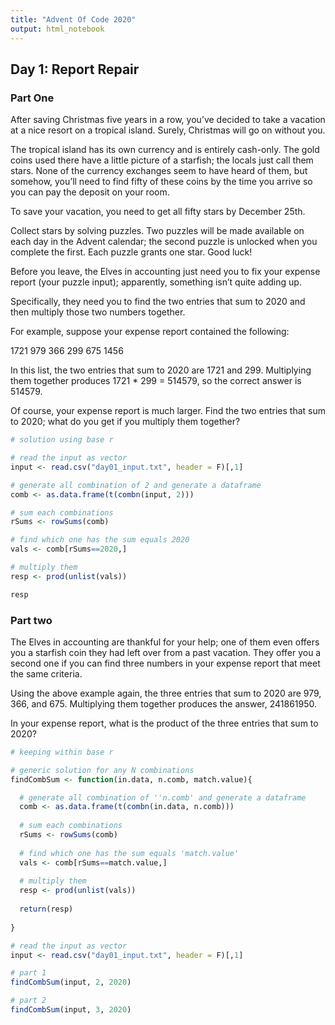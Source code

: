 ```yaml
---
title: "Advent Of Code 2020"
output: html_notebook
---
```


## Day 1: Report Repair 

### Part One

After saving Christmas five years in a row, you've decided to take a vacation at a nice resort on a tropical island. Surely, Christmas will go on without you.

The tropical island has its own currency and is entirely cash-only. The gold coins used there have a little picture of a starfish; the locals just call them stars. None of the currency exchanges seem to have heard of them, but somehow, you'll need to find fifty of these coins by the time you arrive so you can pay the deposit on your room.

To save your vacation, you need to get all fifty stars by December 25th.

Collect stars by solving puzzles. Two puzzles will be made available on each day in the Advent calendar; the second puzzle is unlocked when you complete the first. Each puzzle grants one star. Good luck!

Before you leave, the Elves in accounting just need you to fix your expense report (your puzzle input); apparently, something isn't quite adding up.

Specifically, they need you to find the two entries that sum to 2020 and then multiply those two numbers together.

For example, suppose your expense report contained the following:

1721
979
366
299
675
1456

In this list, the two entries that sum to 2020 are 1721 and 299. Multiplying them together produces 1721 * 299 = 514579, so the correct answer is 514579.

Of course, your expense report is much larger. Find the two entries that sum to 2020; what do you get if you multiply them together?


```r
# solution using base r

# read the input as vector
input <- read.csv("day01_input.txt", header = F)[,1]

# generate all combination of 2 and generate a dataframe
comb <- as.data.frame(t(combn(input, 2)))

# sum each combinations
rSums <- rowSums(comb)

# find which one has the sum equals 2020
vals <- comb[rSums==2020,]

# multiply them
resp <- prod(unlist(vals))

resp

```

### Part two

The Elves in accounting are thankful for your help; one of them even offers you a starfish coin they had left over from a past vacation. They offer you a second one if you can find three numbers in your expense report that meet the same criteria.

Using the above example again, the three entries that sum to 2020 are 979, 366, and 675. Multiplying them together produces the answer, 241861950.

In your expense report, what is the product of the three entries that sum to 2020?

```r
# keeping within base r

# generic solution for any N combinations
findCombSum <- function(in.data, n.comb, match.value){

  # generate all combination of ''n.comb' and generate a dataframe
  comb <- as.data.frame(t(combn(in.data, n.comb)))
  
  # sum each combinations
  rSums <- rowSums(comb)
  
  # find which one has the sum equals 'match.value'
  vals <- comb[rSums==match.value,]
  
  # multiply them
  resp <- prod(unlist(vals))
  
  return(resp)
  
}

# read the input as vector
input <- read.csv("day01_input.txt", header = F)[,1]

# part 1
findCombSum(input, 2, 2020)

# part 2
findCombSum(input, 3, 2020)

```

